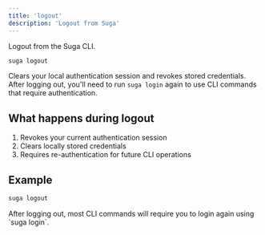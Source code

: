 ```yaml
---
title: 'logout'
description: 'Logout from Suga'
---
```


Logout from the Suga CLI.

```bash
suga logout
```

Clears your local authentication session and revokes stored credentials. After logging out, you'll need to run `suga login` again to use CLI commands that require authentication.

## What happens during logout

1. Revokes your current authentication session
2. Clears locally stored credentials
3. Requires re-authentication for future CLI operations

## Example

```bash
suga logout
```

<Note>
  After logging out, most CLI commands will require you to login again using `suga login`.
</Note>